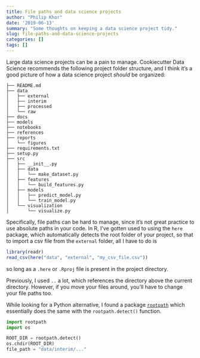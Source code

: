 ```yaml
---
title: File paths and data science projects
author: "Philip Khor"
date: '2019-06-13'
summary: "Some thoughts on keeping a data science project tidy."
slug: file-paths-and-data-science-projects
categories: []
tags: []
---
```


Large data science projects can be a pain to manage. Cookiecutter Data Science recommends the following project folder structure, and I think it's a good picture of how a data science project *should* be organized: 

```
├── README.md          
├── data
│   ├── external       
│   ├── interim        
│   ├── processed      
│   └── raw            
├── docs               
├── models            
├── notebooks          
├── references         
├── reports           
│   └── figures        
├── requirements.txt   
├── setup.py           
├── src                
│   ├── __init__.py    
│   ├── data           
│   │   └── make_dataset.py
│   ├── features       
│   │   └── build_features.py
│   ├── models         
│   │   ├── predict_model.py
│   │   └── train_model.py
│   └── visualization  
│       └── visualize.py
```

Specifically, file paths can be hard to manage, since it's not great practice to use absolute paths in your code. In R, I've gotten used to using the `here` package, which automatically detects the root folder of your project, so that to import a csv file from the `external` folder, all I have to do is 

```r
library(readr)
read_csv(here("data", "external", "my_csv_file.csv"))
```

so long as a `.here` or `.Rproj` file is present in the project directory. 

Previously, I used `..` a lot, which references the directory above the current directory. However, if you move your files around, you'll have to change your file paths too. 

While looking for a Python alternative, I found a package [`rootpath`](https://github.com/grimen/python-rootpath) which essentially does the same with the `rootpath.detect()` function. 

```python
import rootpath
import os 

ROOT_DIR = rootpath.detect()
os.chdir(ROOT_DIR)
file_path = "data/interim/..."
```



